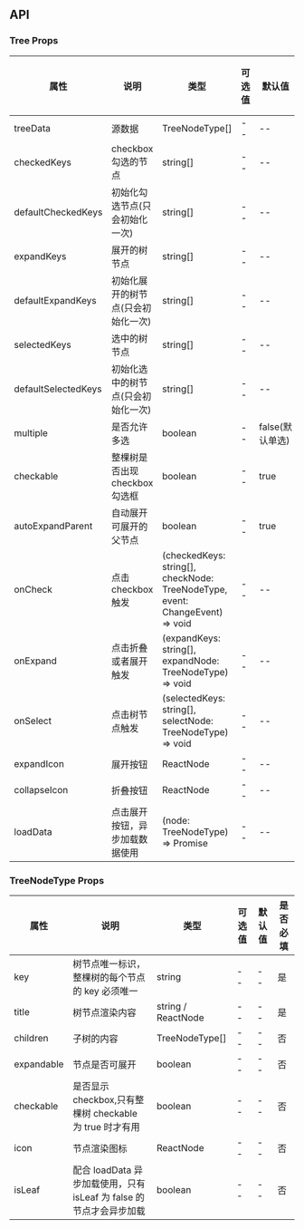 ## API

### Tree Props

| 属性                | 说明                               | 类型                                                                                           | 可选值 | 默认值          | 是否必填 |
| ------------------- | ---------------------------------- | ---------------------------------------------------------------------------------------------- | ------ | --------------- | -------- |
| treeData            | 源数据                             | TreeNodeType[]                                                                                 | --     | --              | 是       |
| checkedKeys         | checkbox 勾选的节点                | string[]                                                                                       | --     | --              | 否       |
| defaultCheckedKeys  | 初始化勾选节点(只会初始化一次)     | string[]                                                                                       | --     | --              | 否       |
| expandKeys          | 展开的树节点                       | string[]                                                                                       | --     | --              | 否       |
| defaultExpandKeys   | 初始化展开的树节点(只会初始化一次) | string[]                                                                                       | --     | --              | 否       |
| selectedKeys        | 选中的树节点                       | string[]                                                                                       | --     | --              | 否       |
| defaultSelectedKeys | 初始化选中的树节点(只会初始化一次) | string[]                                                                                       | --     | --              | 否       |
| multiple            | 是否允许多选                       | boolean                                                                                        | --     | false(默认单选) | 否       |
| checkable           | 整棵树是否出现 checkbox 勾选框     | boolean                                                                                        | --     | true            | 否       |
| autoExpandParent    | 自动展开可展开的父节点             | boolean                                                                                        | --     | true            | 否       |
| onCheck             | 点击 checkbox 触发                 | (checkedKeys: string[], checkNode: TreeNodeType, event: ChangeEvent<HTMLInputElement>) => void | --     | --              | 否       |
| onExpand            | 点击折叠或者展开触发               | (expandKeys: string[], expandNode: TreeNodeType) => void                                       | --     | --              | 否       |
| onSelect            | 点击树节点触发                     | (selectedKeys: string[], selectNode: TreeNodeType) => void                                     | --     | --              | 否       |
| expandIcon          | 展开按钮                           | ReactNode                                                                                      | --     | --              | 否       |
| collapseIcon        | 折叠按钮                           | ReactNode                                                                                      | --     | --              | 否       |
| loadData            | 点击展开按钮，异步加载数据使用     | (node: TreeNodeType) => Promise<any>                                                           | --     | --              | 否       |

### TreeNodeType Props

| 属性       | 说明                                                                | 类型               | 可选值 | 默认值 | 是否必填 |
| ---------- | ------------------------------------------------------------------- | ------------------ | ------ | ------ | -------- |
| key        | 树节点唯一标识，整棵树的每个节点的 key 必须唯一                     | string             | --     | --     | 是       |
| title      | 树节点渲染内容                                                      | string / ReactNode | --     | --     | 是       |
| children   | 子树的内容                                                          | TreeNodeType[]     | --     | --     | 否       |
| expandable | 节点是否可展开                                                      | boolean            | --     | --     | 否       |
| checkable  | 是否显示 checkbox,只有整棵树 checkable 为 true 时才有用             | boolean            | --     | --     | 否       |
| icon       | 节点渲染图标                                                        | ReactNode          | --     | --     | 否       |
| isLeaf     | 配合 loadData 异步加载使用，只有 isLeaf 为 false 的节点才会异步加载 | boolean            | --     | --     | 否       |
